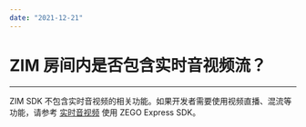 ```yaml
---
date: "2021-12-21"
---
```

# ZIM 房间内是否包含实时音视频流？

- - -

ZIM SDK 不包含实时音视频的相关功能。如果开发者需要使用视频直播、混流等功能，请参考 [实时音视频](/real-time-video-android-java/introduction/overview) 使用 ZEGO Express SDK。
